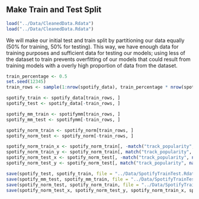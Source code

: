 ## Make Train and Test Split

```r
load("../Data/CleanedData.Rdata")
load("../Data/CleanedData.Rdata")
```

We will make our initial test and train split by partitioning our data equally (50% for training, 50% for testing). This way, we have enough data for training purposes and sufficient data for testing our models; using less of the dataset to train prevents overfitting of our models that could result from training models with a overly high proportion of data from the dataset.

```r
train_percentage <- 0.5
set.seed(12345)
train_rows <- sample(1:nrow(spotify_data), train_percentage * nrow(spotify_data))

spotify_train <- spotify_data[train_rows, ]
spotify_test <- spotify_data[-train_rows, ]

spotify_mm_train <- spotifymm[train_rows, ]
spotify_mm_test <- spotifymm[-train_rows, ]

spotify_norm_train <- spotify_norm[train_rows, ]
spotify_norm_test <- spotify_norm[-train_rows, ]

spotify_norm_train_x <- spotify_norm_train[, -match("track_popularity", names(spotify_norm_train))]
spotify_norm_train_y <- spotify_norm_train[, match("track_popularity", names(spotify_norm_train))]
spotify_norm_test_x <- spotify_norm_test[, -match("track_popularity", names(spotify_norm_test))]
spotify_norm_test_y <- spotify_norm_test[, match("track_popularity", names(spotify_norm_test))]
```

```r
save(spotify_test, spotify_train, file = "../Data/SpotifyTrainTest.Rdata")
save(spotify_mm_test, spotify_mm_train, file = "../Data/SpotifyTrainTestMM.Rdata")
save(spotify_norm_test, spotify_norm_train, file = "../Data/SpotifyTrainTestNorm.Rdata")
save(spotify_norm_test_x, spotify_norm_test_y, spotify_norm_train_x, spotify_norm_train_y, file = "../Data/SpotifyTrainTestNormXY.Rdata")
```

